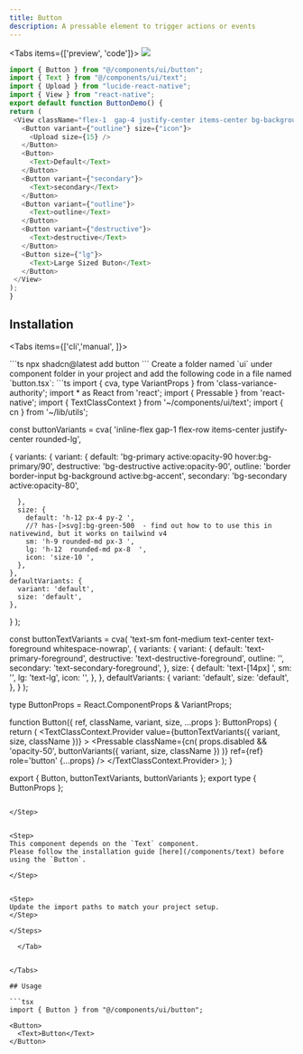 ```yaml
---
title: Button
description: A pressable element to trigger actions or events
---
```





<Tabs items={['preview', 'code']}>
  <Tab value="preview">
    ![](./preview/button.png)
  </Tab>
  <Tab value="code">
   ```ts
   import { Button } from "@/components/ui/button";
import { Text } from "@/components/ui/text";
import { Upload } from "lucide-react-native";
import { View } from "react-native";
export default function ButtonDemo() {
  return (
    <View className="flex-1  gap-4 justify-center items-center bg-background p-5">
      <Button variant={"outline"} size={"icon"}>
        <Upload size={15} />
      </Button>
      <Button>
        <Text>Default</Text>
      </Button>
      <Button variant={"secondary"}>
        <Text>secondary</Text>
      </Button>
      <Button variant={"outline"}>
        <Text>outline</Text>
      </Button>
      <Button variant={"destructive"}>
        <Text>destructive</Text>
      </Button>
      <Button size={"lg"}>
        <Text>Large Sized Buton</Text>
      </Button>
    </View>
  );
}
   ```
  </Tab>
</Tabs>




## Installation

<Tabs items={['cli','manual', ]}>
 
  <Tab value="cli">
  ```ts
npx shadcn@latest add button
```
  </Tab>
  <Tab value="manual">
   
<Steps>




<Step>
Create a folder named `ui` under component folder in your project and add the following code in a file named `button.tsx`:
```ts
import { cva, type VariantProps } from 'class-variance-authority';
import * as React from 'react';
import { Pressable } from 'react-native';
import { TextClassContext } from '~/components/ui/text';
import { cn } from '~/lib/utils';

const buttonVariants = cva(
  'inline-flex  gap-1 flex-row  items-center justify-center rounded-lg',
  
  {
    variants: {
      variant: {
        default: 'bg-primary active:opacity-90  hover:bg-primary/90',
        destructive: 'bg-destructive  active:opacity-90',
        outline: 'border border-input bg-background active:bg-accent',
        secondary: 'bg-secondary  active:opacity-80',

      },
      size: {
        default: 'h-12 px-4 py-2 ',
        //? has-[>svg]:bg-green-500  - find out how to to use this in nativewind, but it works on tailwind v4
        sm: 'h-9 rounded-md px-3 ',
        lg: 'h-12  rounded-md px-8  ',
        icon: 'size-10 ',
      },
    },
    defaultVariants: {
      variant: 'default',
      size: 'default',
    },
  }
);

const buttonTextVariants = cva(
  'text-sm font-medium text-center text-foreground whitespace-nowrap',
  {
    variants: {
      variant: {
        default: 'text-primary-foreground',
        destructive: 'text-destructive-foreground',
        outline: '',
        secondary: 'text-secondary-foreground',
      },
      size: {
        default: 'text-[14px] ',
        sm: '',
        lg: 'text-lg',
        icon: '',
      },
    },
    defaultVariants: {
      variant: 'default',
      size: 'default',
    },
  }
);

type ButtonProps = React.ComponentProps<typeof Pressable> & VariantProps<typeof buttonVariants>;

function Button({ ref, className, variant, size, ...props }: ButtonProps) {
  return (
    <TextClassContext.Provider
      value={buttonTextVariants({ variant, size, className })}
    >
      <Pressable
        className={cn(
          props.disabled && 'opacity-50',
          buttonVariants({ variant, size, className })
        )}
        ref={ref}
        role='button'
        {...props}
      />
    </TextClassContext.Provider>
  );
}

export { Button, buttonTextVariants, buttonVariants };
export type { ButtonProps };



```

</Step>


<Step>
This component depends on the `Text` component.
Please follow the installation guide [here](/components/text) before using the `Button`.

</Step>


<Step>
Update the import paths to match your project setup.
</Step>

</Steps>
  
  </Tab>


</Tabs>

## Usage

```tsx
import { Button } from "@/components/ui/button";
```
```tsx
<Button>
  <Text>Button</Text>
</Button>
```

